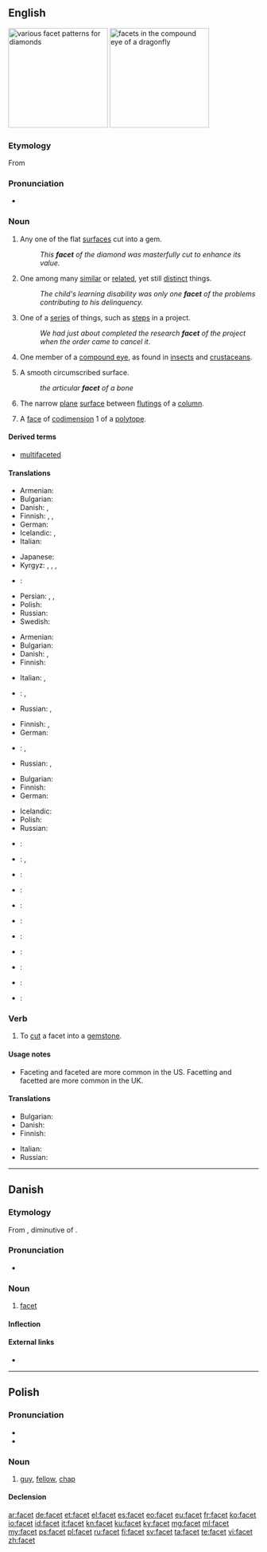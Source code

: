 ==English==
{{wikipedia}}
[[Image:Diamond_cut_history.png|thumb|right|200px|various facet patterns for diamonds]]
[[Image:Dragonfly_eye_3811.jpg|thumb|right|200px|facets in the compound eye of a dragonfly]]

===Etymology===
From {{etyl|fr|en}} {{term|facette|lang=fr}}

===Pronunciation===
* {{IPA|/ˈfæsɪt/}}

===Noun===
{{en-noun}}

# Any one of the flat [[surface]]s cut into a gem.
#: ''This '''facet''' of the diamond was masterfully cut to enhance its value.''
# One among many [[similar]] or [[related]], yet still [[distinct]] things.
#: ''The child's learning disability was only one '''facet''' of the problems contributing to his delinquency.''
# One of a [[series]] of things, such as [[step]]s in a project.
#: ''We had just about completed the research '''facet''' of the project when the order came to cancel it''.
# {{context|anatomy|lang=en}} One member of a [[compound eye]], as found in [[insect]]s and [[crustacean]]s.
# {{context|anatomy|lang=en}} A smooth circumscribed surface.
#: ''the articular '''facet''' of a bone''
# {{context|architecture|lang=en}} The narrow [[plane]] [[surface]] between [[fluting]]s of a [[column]].
# {{context|mathematics|lang=en}} A [[face]] of [[codimension]] 1 of a [[polytope]].

====Derived terms====
* [[multifaceted]]

====Translations====
{{trans-top|flat surface cut into a gem}}
* Armenian: {{t|hy|նիստ|tr=nist}}
* Bulgarian: {{t+|bg|стена|f|sc=Cyrl}}
* Danish: {{t|da|facet|c}}, {{t|da|flade|c}}
* Finnish: {{t+|fi|taho}}, {{t|fi|fasetti}}, {{t+|fi|viiste}}
* German: {{t+|de|Facette|f}}
* Icelandic: {{t+|is|flötur|m}}, {{t|is|fægiflötur|m}}
* Italian: {{t|it|faccetta|f}}
{{trans-mid}}
* Japanese: {{t|ja|小面|tr=[[しょうめん]], shōmen|sc=Jpan}}
* Kyrgyz: {{t+|ky|аспект}}, {{t+|ky|кыр}}, {{t+|ky|этап}}, {{t+|ky|чет}}
* {{ttbc|cmn}}: {{t|cmn|刻面|tr=[[kè]][[miàn]]|sc=Hani}} <!-- previously this was two entries, with the two characters linked individually, repeated under "Simplified Chinese" and "Traditional Chinese". is this correct? also, is it idiomatic? if not, use {{t-SOP}} -->
* Persian: {{t+|fa|جنبه|sc=fa-Arab}}, {{t+|fa|وجه|sc=fa-Arab}}, {{t+|fa|جهت|sc=fa-Arab}}
* Polish: {{t|pl|faseta|f}}
* Russian: {{t+|ru|грань|f|tr=gran’|sc=Cyrl}}
* Swedish: {{t+|sv|fasett}}
{{trans-bottom}}

{{trans-top|one among many similar yet distinct things}}
* Armenian: {{t|hy|երես|tr=eres}}
* Bulgarian: {{t+|bg|страна|sc=Cyrl}}
* Danish: {{t|da|facet|c}}, {{t|da|side|c}}
* Finnish: {{t+|fi|puoli}}
{{trans-mid}}
* Italian: {{t+|it|aspetto}}, {{t|it|sfaccettatura|f}}
* {{ttbc|cmn}}: {{t+|cmn|面|sc=Hans}}, {{t+|cmn|方面|sc=Hans}} <!-- previously this was "Simplified Chinese" - please verify -->
* Russian: {{t+|ru|сторона|f|tr=storoná|sc=Cyrl}}, {{t+|ru|грань|f|tr=gran’|sc=Cyrl}}
{{trans-bottom}}

{{trans-top|one of a series of things}}
* Finnish: {{t+|fi|vaihe}}, {{t+|fi|askel}}
* German: {{t+|de|Facette|f}}
{{trans-mid}}
* {{ttbc|cmn}}: {{t+|cmn|面|sc=Hans}}, {{t+|cmn|方面|sc=Hans}} <!-- previously this was "Simplified Chinese" - please verify -->
* Russian: {{t+|ru|этап|m|tr=etáp|sc=Cyrl}}, {{t+|ru|часть|f|tr=čast’|sc=Cyrl}}
{{trans-bottom}}

{{trans-top|one member of a compound eye}}
* Bulgarian: {{t+|bg|фасета|f|sc=Cyrl}}
* Finnish: {{t|fi|silmäkeila}}
* German: {{t+|de|Facette|f}}
{{trans-mid}}
* Icelandic: {{t|is|smáauga|n}}
* Polish: {{t|pl|fasetka|f}}
* Russian: {{t+|ru|фасетка|f|tr=fas'étka}}
{{trans-bottom}}

{{checktrans-top}}
* {{ttbc|ar}}: {{t|ar|سطْح|m|tr=ʂaʈħ|sc=Arab}}
* {{ttbc|yue}}: {{t|yue|面|tr=min6|sc=Hani}}, {{t|yue|刻面|tr=haak1 min6|sc=Hani}}
* {{ttbc|fr}}: {{t+|fr|facette}}
* {{ttbc|gu}}: {{t|gu|પાસું|tr=pāsuṁ|sc=Gujr}}
* {{ttbc|hi}}: {{t|hi|पहलू|tr=pahalū|sc=Deva}}
{{trans-mid}}
* {{ttbc|it}}: {{t|it|sfaccettatura|f}}
* {{ttbc|mr}}: {{t|mr|पैलू|tr=pailū|sc=Deva}}
* {{ttbc|fa}}: {{t+|fa|سطح|tr=satah|sc=fa-Arab}}
* {{ttbc|pa}}: {{t|pa|ਪਹਿਲੂ|tr=pahilū|sc=Guru}}
* {{ttbc|sa}}: {{t|sa|पक्षः|tr=pakṣa|sc=Deva}}
* {{ttbc|es}}: {{t+|es|faceta|f}}
{{trans-bottom}}

===Verb===
{{en-verb|facets|'''[[faceting]]''' or '''[[facetting]]'''|'''[[faceted]]''' or '''[[facetted]]'''|'''[[faceted]]''' or '''[[facetted]]'''}}

# To [[cut]] a facet into a [[gemstone]].

====Usage notes====
* Faceting and faceted are more common in the US.  Facetting and facetted are more common in the UK.

====Translations====
{{trans-top|to cut a facet}}
* Bulgarian: {{t+|bg|шлифовам|sc=Cyrl}}
* Danish: {{t|da|facettere}}
* Finnish: {{t+|fi|hioa}}
{{trans-mid}}
* Italian: {{t|it|sfaccettare}}
* Russian: {{t+|ru|огранить|tr=ogranít'}}
{{trans-bottom}}

----

==Danish==

===Etymology===
From {{etyl|fr|da}} {{term|facette||facet|lang=fr}}, diminutive of {{term|face|lang=fr}}.

===Pronunciation===
* {{IPA|/fasɛt/|[faˈsɛd̥]|lang=da}}

===Noun===
{{da-noun|stem=facett|en|er}}

# [[facet#English|facet]]

====Inflection====
{{da-noun-infl|stem=facett|en|er}}

====External links====
* {{pedialite|lang=da}}

----

==Polish==

===Pronunciation===
* {{IPA|[ˈfat͡sɛt]|lang=pl}}
* {{audio|Pl-facet.ogg|Audio}}

===Noun===
{{pl-noun|m}}

# {{context|colloquial|lang=pl}} [[guy]], [[fellow]], [[chap]]

====Declension====
{{pl-decl-noun
|facet|faceci
|faceta|facetów
|facetowi|facetom
|faceta|facetów
|facetem|facetami
|facecie|facetach
|facecie|faceci
}}

[[ar:facet]]
[[de:facet]]
[[et:facet]]
[[el:facet]]
[[es:facet]]
[[eo:facet]]
[[eu:facet]]
[[fr:facet]]
[[ko:facet]]
[[io:facet]]
[[id:facet]]
[[it:facet]]
[[kn:facet]]
[[ku:facet]]
[[ky:facet]]
[[mg:facet]]
[[ml:facet]]
[[my:facet]]
[[ps:facet]]
[[pl:facet]]
[[ru:facet]]
[[fi:facet]]
[[sv:facet]]
[[ta:facet]]
[[te:facet]]
[[vi:facet]]
[[zh:facet]]